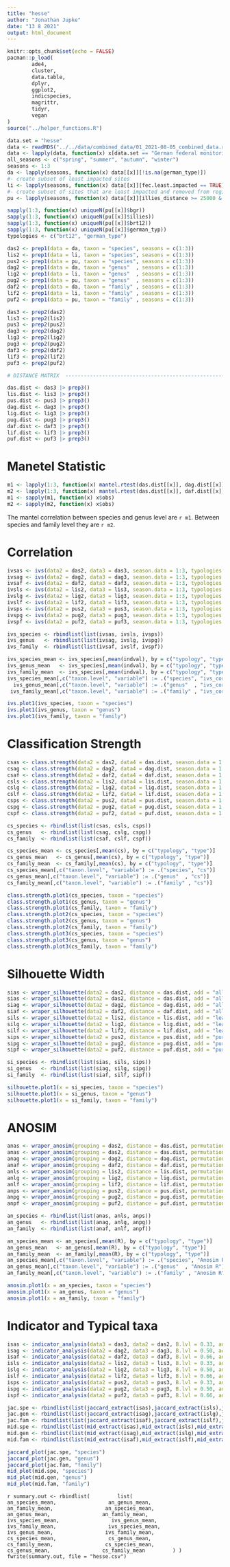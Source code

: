 ```yaml
---
title: "hesse"
author: "Jonathan Jupke"
date: "13 8 2021"
output: html_document
---
```


```r
knitr::opts_chunk$set(echo = FALSE)
pacman::p_load(
        ade4,
        cluster,
        data.table,
        dplyr,
        ggplot2,
        indicspecies,
        magrittr,
        tidyr,
        vegan
)
source("../helper_functions.R")
```


```r
data.set = "hesse"
data <- readRDS("../../data/combined_data/01_2021-08-05_combined_data.rds")
data <- lapply(data, function(x) x[data.set == "German federal monitoring data from Hesse"])
all_seasons <- c("spring", "summer", "autumn", "winter")
seasons <- 1:3
da <- lapply(seasons, function(x) data[[x]][!is.na(german_type)])
#- create subset of least impacted sites  
li <- lapply(seasons, function(x) data[[x]][fec.least.impacted == TRUE])
#- create subset of sites that are least impacted and removed from regional borders 
pu <- lapply(seasons, function(x) data[[x]][illies_distance >= 25000 & bgr_distance >= 25000])
```

```r
sapply(1:3, function(x) uniqueN(pu[[x]]$bgr))
sapply(1:3, function(x) uniqueN(pu[[x]]$illies))
sapply(1:3, function(x) uniqueN(pu[[x]]$brt12))
sapply(1:3, function(x) uniqueN(pu[[x]]$german_typ))
typologies <- c("brt12", "german_type")
```
```r
das2 <- prep1(data = da, taxon = "species", seasons = c(1:3)) 
lis2 <- prep1(data = li, taxon = "species", seasons = c(1:3)) 
pus2 <- prep1(data = pu, taxon = "species", seasons = c(1:3)) 
dag2 <- prep1(data = da, taxon = "genus"  , seasons = c(1:3)) 
lig2 <- prep1(data = li, taxon = "genus"  , seasons = c(1:3)) 
pug2 <- prep1(data = pu, taxon = "genus"  , seasons = c(1:3)) 
daf2 <- prep1(data = da, taxon = "family" , seasons = c(1:3)) 
lif2 <- prep1(data = li, taxon = "family" , seasons = c(1:3)) 
puf2 <- prep1(data = pu, taxon = "family" , seasons = c(1:3)) 

das3 <- prep2(das2)
lis3 <- prep2(lis2)
pus3 <- prep2(pus2)
dag3 <- prep2(dag2)
lig3 <- prep2(lig2)
pug3 <- prep2(pug2)
daf3 <- prep2(daf2)
lif3 <- prep2(lif2)
puf3 <- prep2(puf2)

# DISTANCE MATRIX  ------------------------------------------------------------------

das.dist <- das3 |> prep3()
lis.dist <- lis3 |> prep3()
pus.dist <- pus3 |> prep3()
dag.dist <- dag3 |> prep3()
lig.dist <- lig3 |> prep3()
pug.dist <- pug3 |> prep3()
daf.dist <- daf3 |> prep3()
lif.dist <- lif3 |> prep3()
puf.dist <- puf3 |> prep3()
```

# Manetel Statistic

```r
m1 <- lapply(1:3, function(x) mantel.rtest(das.dist[[x]], dag.dist[[x]]))
m2 <- lapply(1:3, function(x) mantel.rtest(das.dist[[x]], daf.dist[[x]]))
m1 <- sapply(m1, function(x) x$obs)
m2 <- sapply(m2, function(x) x$obs)
```

The mantel correlation between species and genus level are `r m1`. Between species and family level they are `r m2`.

# Correlation 

```r
ivsas <- ivs(data2 = das2, data3 = das3, season.data = 1:3, typologies = typologies, add = "all observations")
ivsag <- ivs(data2 = dag2, data3 = dag3, season.data = 1:3, typologies = typologies, add = "all observations")
ivsaf <- ivs(data2 = daf2, data3 = daf3, season.data = 1:3, typologies = typologies, add = "all observations")
ivsls <- ivs(data2 = lis2, data3 = lis3, season.data = 1:3, typologies = typologies, add = "least impacted")
ivslg <- ivs(data2 = lig2, data3 = lig3, season.data = 1:3, typologies = typologies, add = "least impacted")
ivslf <- ivs(data2 = lif2, data3 = lif3, season.data = 1:3, typologies = typologies, add = "least impacted")
ivsps <- ivs(data2 = pus2, data3 = pus3, season.data = 1:3, typologies = typologies, add = "purified")
ivspg <- ivs(data2 = pug2, data3 = pug3, season.data = 1:3, typologies = typologies, add = "purified")
ivspf <- ivs(data2 = puf2, data3 = puf3, season.data = 1:3, typologies = typologies, add = "purified")

ivs_species <- rbindlist(list(ivsas, ivsls, ivsps))
ivs_genus   <- rbindlist(list(ivsag, ivslg, ivspg))
ivs_family  <- rbindlist(list(ivsaf, ivslf, ivspf))

ivs_species_mean <- ivs_species[,mean(indval), by = c("typology", "type")]
ivs_genus_mean   <- ivs_species[,mean(indval), by = c("typology", "type")]
ivs_family_mean  <- ivs_species[,mean(indval), by = c("typology", "type")]
ivs_species_mean[,c("taxon.level", "variable") := .("species", "ivs_corr")]
  ivs_genus_mean[,c("taxon.level", "variable") := .("genus"  , "ivs_corr")]
 ivs_family_mean[,c("taxon.level", "variable") := .("family" , "ivs_corr")]
```

```r
ivs.plot1(ivs_species, taxon = "species")
ivs.plot1(ivs_genus, taxon = "genus")
ivs.plot1(ivs_family, taxon = "family")
```

# Classification Strength

```r
csas <- class.strength(data2 = das2, data4 = das.dist, season.data = 1:3, add = "all observations")
csag <- class.strength(data2 = dag2, data4 = dag.dist, season.data = 1:3, add = "all observations")
csaf <- class.strength(data2 = daf2, data4 = daf.dist, season.data = 1:3, add = "all observations")
csls <- class.strength(data2 = lis2, data4 = lis.dist, season.data = 1:3, add = "least impacted")
cslg <- class.strength(data2 = lig2, data4 = lig.dist, season.data = 1:3, add = "least impacted")
cslf <- class.strength(data2 = lif2, data4 = lif.dist, season.data = 1:3, add = "least impacted")
csps <- class.strength(data2 = pus2, data4 = pus.dist, season.data = 1:3, add = "purified")
cspg <- class.strength(data2 = pug2, data4 = pug.dist, season.data = 1:3, add = "purified")
cspf <- class.strength(data2 = puf2, data4 = puf.dist, season.data = 1:3, add = "purified")

cs_species <- rbindlist(list(csas, csls, csps))
cs_genus   <- rbindlist(list(csag, cslg, cspg))
cs_family  <- rbindlist(list(csaf, cslf, cspf))

cs_species_mean <- cs_species[,mean(cs), by = c("typology", "type")]
cs_genus_mean   <- cs_genus[,mean(cs), by = c("typology", "type")]
cs_family_mean  <- cs_family[,mean(cs), by = c("typology", "type")]
cs_species_mean[,c("taxon.level", "variable") := .("species", "cs")]
cs_genus_mean[,c("taxon.level", "variable") := .("genus"  , "cs")]
cs_family_mean[,c("taxon.level", "variable") := .("family" , "cs")]

```

```r
class.strength.plot1(cs_species, taxon = "species")
class.strength.plot1(cs_genus, taxon = "genus")
class.strength.plot1(cs_family, taxon = "family")
class.strength.plot2(cs_species, taxon = "species")
class.strength.plot2(cs_genus, taxon = "genus")
class.strength.plot2(cs_family, taxon = "family")
class.strength.plot3(cs_species, taxon = "species")
class.strength.plot3(cs_genus, taxon = "genus")
class.strength.plot3(cs_family, taxon = "family")
```

# Silhouette Width 

```r
sias <- wraper_silhouette(data2 = das2, distance = das.dist, add = "all observations")
sias <- wraper_silhouette(data2 = das2, distance = das.dist, add = "all observations")
siag <- wraper_silhouette(data2 = dag2, distance = dag.dist, add = "all observations")
siaf <- wraper_silhouette(data2 = daf2, distance = daf.dist, add = "all observations")
sils <- wraper_silhouette(data2 = lis2, distance = lis.dist, add = "least impacted")
silg <- wraper_silhouette(data2 = lig2, distance = lig.dist, add = "least impacted")
silf <- wraper_silhouette(data2 = lif2, distance = lif.dist, add = "least impacted")
sips <- wraper_silhouette(data2 = pus2, distance = pus.dist, add = "purified")
sipg <- wraper_silhouette(data2 = pug2, distance = pug.dist, add = "purified")
sipf <- wraper_silhouette(data2 = puf2, distance = puf.dist, add = "purified")

si_species <- rbindlist(list(sias, sils, sips))
si_genus   <- rbindlist(list(siag, silg, sipg))
si_family  <- rbindlist(list(siaf, silf, sipf))
```


```r
silhouette.plot1(x = si_species, taxon = "species")
silhouette.plot1(x = si_genus, taxon = "genus")
silhouette.plot1(x = si_family, taxon = "family")
```

# ANOSIM 
```r
anas <- wraper_anosim(grouping = das2, distance = das.dist, permutations = 99, add = "all observations")
anas <- wraper_anosim(grouping = das2, distance = das.dist, permutations = 99, add = "all observations")
anag <- wraper_anosim(grouping = dag2, distance = dag.dist, permutations = 99, add = "all observations")
anaf <- wraper_anosim(grouping = daf2, distance = daf.dist, permutations = 99, add = "all observations")
anls <- wraper_anosim(grouping = lis2, distance = lis.dist, permutations = 99, add = "least impacted")
anlg <- wraper_anosim(grouping = lig2, distance = lig.dist, permutations = 99, add = "least impacted")
anlf <- wraper_anosim(grouping = lif2, distance = lif.dist, permutations = 99, add = "least impacted")
anps <- wraper_anosim(grouping = pus2, distance = pus.dist, permutations = 99, add = "purified")
anpg <- wraper_anosim(grouping = pug2, distance = pug.dist, permutations = 99, add = "purified")
anpf <- wraper_anosim(grouping = puf2, distance = puf.dist, permutations = 99, add = "purified")

an_species <- rbindlist(list(anas, anls, anps))
an_genus   <- rbindlist(list(anag, anlg, anpg))
an_family  <- rbindlist(list(anaf, anlf, anpf))

an_species_mean <- an_species[,mean(R), by = c("typology", "type")]
an_genus_mean   <- an_genus[,mean(R), by = c("typology", "type")]
an_family_mean  <- an_family[,mean(R), by = c("typology", "type")]
an_species_mean[,c("taxon.level", "variable") := .("species", "Anosim R")]
an_genus_mean[,c("taxon.level", "variable") := .("genus"  , "Anosim R")]
an_family_mean[,c("taxon.level", "variable") := .("family" , "Anosim R")]
```


```r
anosim.plot1(x = an_species, taxon = "species")
anosim.plot1(x = an_genus, taxon = "genus")
anosim.plot1(x = an_family, taxon = "family")
```

# Indicator and Typical taxa
```r
isas <- indicator_analysis(data3 = das3, data2 = das2, B.lvl = 0.33, add = "all observations")
isag <- indicator_analysis(data2 = dag2, data3 = dag3, B.lvl = 0.50, add = "all observations")
isaf <- indicator_analysis(data2 = daf2, data3 = daf3, B.lvl = 0.66, add = "all observations")
isls <- indicator_analysis(data2 = lis2, data3 = lis3, B.lvl = 0.33, add = "least impacted")
islg <- indicator_analysis(data2 = lig2, data3 = lig3, B.lvl = 0.50, add = "least impacted")
islf <- indicator_analysis(data2 = lif2, data3 = lif3, B.lvl = 0.66, add = "least impacted")
isps <- indicator_analysis(data2 = pus2, data3 = pus3, B.lvl = 0.33, add = "purified")
ispg <- indicator_analysis(data2 = pug2, data3 = pug3, B.lvl = 0.50, add = "purified")
ispf <- indicator_analysis(data2 = puf2, data3 = puf3, B.lvl = 0.66, add = "purified")

jac.spe <- rbindlist(list(jaccard_extract(isas),jaccard_extract(isls),jaccard_extract(isps)))
jac.gen <- rbindlist(list(jaccard_extract(isag),jaccard_extract(islg),jaccard_extract(ispg)))
jac.fam <- rbindlist(list(jaccard_extract(isaf),jaccard_extract(islf),jaccard_extract(ispf)))
mid.spe <- rbindlist(list(mid_extract(isas),mid_extract(isls),mid_extract(isps)))
mid.gen <- rbindlist(list(mid_extract(isag),mid_extract(islg),mid_extract(ispg)))
mid.fam <- rbindlist(list(mid_extract(isaf),mid_extract(islf),mid_extract(ispf)))
```


```r
jaccard_plot(jac.spe, "species")
jaccard_plot(jac.gen, "genus")
jaccard_plot(jac.fam, "family")
mid_plot(mid.spe, "species")
mid_plot(mid.gen, "genus")
mid_plot(mid.fam, "family")
```

```r
summary.out <- rbindlist(
        list(
                an_species_mean,
                an_genus_mean,
                an_family_mean,
                an_species_mean,
                an_genus_mean,
                an_family_mean,
                ivs_species_mean,
                ivs_genus_mean,
                ivs_family_mean,
                ivs_species_mean,
                ivs_genus_mean,
                ivs_family_mean,
                cs_species_mean,
                cs_genus_mean,
                cs_family_mean,
                cs_species_mean,
                cs_genus_mean,
                cs_family_mean
        )
)
fwrite(summary.out, file = "hesse.csv")
        ```

